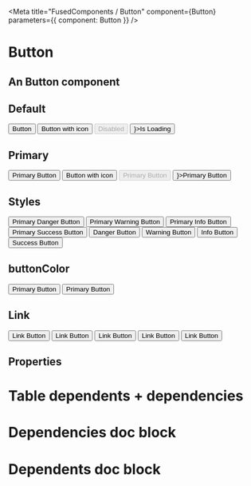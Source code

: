 

<Meta title="FusedComponents / Button" component={Button} parameters={{ component: Button }} />

# Button

## An Button component 

## Default
<Preview>
    <Button>Button</Button>
    <Button icon='exclamation-circle'>Button with icon</Button>
    <Button disabled>Disabled</Button>
    <Button isLoading loadingIcon={<FontAwesomeIcon spin icon="spinner"/>}>Is Loading</Button>
</Preview>

## Primary

<Preview>
    <Button primary>Primary Button</Button>
    <Button primary icon='exclamation-circle'>Button with icon</Button>
    <Button disabled primary>Primary Button</Button>
    <Button primary isLoading loadingIcon={<FontAwesomeIcon spin icon="spinner"/>}>Primary Button</Button>
</Preview>


## Styles

<Preview>
    <Button fcStyle="danger" icon="no-entry-circle" primary>Primary Danger Button</Button>
    <Button fcStyle="warning" icon="exclamation-circle" primary>Primary Warning Button</Button>
    <Button fcStyle="info" icon="info-circle"primary>Primary Info Button</Button>
    <Button fcStyle="success" icon="check-circle" primary>Primary Success Button</Button>
</Preview>


<Preview>
    <Button fcStyle="danger" icon="no-entry-circle">Danger Button</Button>
    <Button fcStyle="warning" icon="exclamation-circle">Warning Button</Button>
    <Button fcStyle="info" icon="info-circle">Info Button</Button>
    <Button fcStyle="success" icon="check-circle">Success Button</Button>
</Preview>

## buttonColor

<Preview>
    <Button buttonColor="tomato" primary>Primary Button</Button>
    <Button buttonColor="tomato">Primary Button</Button>
</Preview>


## Link

<Preview>
    <Button as="a" href="http://google.ca" target="_blank">Link Button</Button>
    <Button as="a" fcStyle="danger" icon="no-entry-circle">Link Button</Button>
    <Button as="a" fcStyle="warning" icon="exclamation-circle">Link Button</Button>
    <Button as="a" fcStyle="info" icon="info-circle">Link Button</Button>
    <Button as="a" fcStyle="success" icon="check-circle">Link Button</Button>
</Preview>

## Properties

<Props of={Button} />


# Table dependents + dependencies
<DependenciesTable titleDependencies='Dependencies' titleDependents='Dependents' of={Button} />

# Dependencies doc block
<Dependencies of={Button} />

# Dependents doc block
<Dependents of={Button} />
